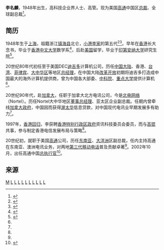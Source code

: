 '''李名麟'''，1948年出生，高科技企业界人士、高管。现为美国[[高通|高通]]中国区[[总裁|总裁]]、全球副总裁<ref>{{cite web |url=http://www.cctv.com/lm/522/41/72320.html |title=加入世贸一周年：中国经济表现 |publisher=中国报道 |access-date=2015-09-19 |archive-date=2016-03-04 |archive-url=https://web.archive.org/web/20160304193851/http://www.cctv.com/lm/522/41/72320.html |dead-url=no }}</ref>。

==简历==

1948年生于[[上海|上海]]，祖籍浙江[[镇海县|镇海县]]北仑，[[小港李家|小港李家]]的第五代<ref>{{cite web|url=http://www.bledu.net.cn/newsdetail110252-li-ming--xian-sheng-yu-fu.ashx|title=李名麟先生与夫人一行参观考察滨海国际合作学校|publisher=北仑科教网|author=滨海国际合作学校筹建办|date=2012-04-12}}{{dead link|date=2018年3月 |bot=InternetArchiveBot |fix-attempted=yes }}</ref><ref>{{cite web |url=http://www.bl.gov.cn/doc/zffw/zwdt/bdyw/content/89387.shtml |title=江南望族小港李家後人李名麟先生走訪蔚鬥小學 |publisher=北仑之窗 |date=2011-11-10 }}{{Dead link|date=2019年6月 |bot=InternetArchiveBot |fix-attempted=yes }}</ref>。早年在[[香港|香港]]长大念书，毕业于[[香港中文大学|香港中文大学]]数学系<ref>{{cite web |url=http://ftp.math.cuhk.edu.hk/en/nss/alumni.html |title=Distinguished Alumni |publisher=Department of Mathematics, CUHK }}{{dead link|date=2018年3月 |bot=InternetArchiveBot |fix-attempted=yes }}</ref>，后赴[[美国|美国]]留学，毕业于[[印第安纳大学|印第安纳大学]]研究生院<ref name="li cv">{{cite web |url=http://xgls.vicp.net/xgls/%E6%9D%8E%E5%90%8D%E9%BA%9F%E7%AE%80%E5%8E%86.htm |title=李名麟简历 |deadurl=yes |archiveurl=https://web.archive.org/web/20131029192712/http://xgls.vicp.net/xgls/%E6%9D%8E%E5%90%8D%E9%BA%9F%E7%AE%80%E5%8E%86.htm |archivedate=2013年10月29日 |df= |access-date=2015年9月19日 }}</ref>。

20世纪80年代初任至于美国DEC[[迪吉多|迪吉多]]计算机公司，历任[[中国大陆|中国大陆]]、香港、[[台湾|台湾]]、[[菲律宾|菲律宾]]、[[大中华区|大中华区]]等地区[[总经理|总经理]]，在中国大陆[[改革开放|改革开放]]初期将迪吉多打造成中国最大的海外计算机提供商，曾为中国各大部委、[[中国科学院|中科院]]、[[重点大学|重点大学]]提供计算机<ref name="li cv"/>。

20世纪90年代，赴[[加拿大|加拿大]]，任职于加拿大北方电讯公司，今是[[北电网络|北电网络]]（Nortel）。历任Nortel大中华地区[[董事总经理|董事总经理]]、亚太区企业副总裁。任期内曾牵线[[加拿大政府|加拿大政府]]，中国因而获得[[渥太华|渥太华]]低息贷款，对中国现代电讯业早期发展多有助力<ref name="li cv"/>。

1997年，[[香港回归|香港回归]]，李获聘[[香港特别行政区政府|香港特别行政区政府]]资讯科技委员会委员，而与[[高锟|高锟]]共事，参与制定香港电信发展布局与策略<ref name="li cv"/>。

20世纪初，就职于美国[[高通|高通]]公司，历任[[东南亚|东南亚]]、[[大洋洲|大洋洲]]区副总裁，任内主持高通在东南亚、澳洲电讯业务，对两地[[3G|第三代移动电话]]普及贡献卓著<ref name="li cv"/>。2002年10月，出任高通中国[[CEO|总执行官]]<ref>{{cite web |url=http://business.sohu.com/81/15/article203691581.shtml |title=高通中国高层又换帅 李名麟担任CEO |publisher=搜狐 |author=广州日报 |date=2002年10月15日 |access-date=2015年9月19日 |archive-date=2016年3月4日 |archive-url=https://web.archive.org/web/20160304204353/http://business.sohu.com/81/15/article203691581.shtml |dead-url=no }}</ref>。

==来源==
{{reflist|2}}

[[Category:小港李家|M]]
[[Category:镇海县人|L]]
[[Category:印第安那大學校友|L]]
[[Category:美国企业家|L]]
[[Category:宁波裔上海人|L]]
[[Category:香港宁波人|L]]
[[Category:寧波裔加拿大人|L]]
[[Category:华裔加拿大人|L]]
[[Category:宁波裔美国人|L]]
[[Category:宁波商帮|L]]
[[Category:香港中文大学校友|L]]